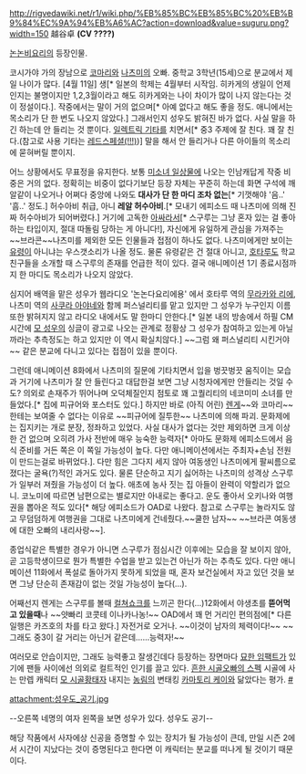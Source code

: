 http://rigvedawiki.net/r1/wiki.php/%EB%85%BC%EB%85%BC%20%EB%B9%84%EC%9A%94%EB%A6%AC?action=download&value=suguru.png?width=150
越谷卓 '''(CV ????)'''

[[논논비요리]]의 등장인물.

코시가야 가의 장남으로 [[코시가야 코마리|코마리]]와 [[코시가야 나츠미|나츠미]]의 오빠. 중학교 3학년(15세)으로 분교에서 제일 나이가 많다. [4월 11일] 생[* 일본의 학제는 4월부터 시작임. 히카게의 생일이 언제인지는 불명이지만 1,2,3월이라고 해도 히카게와는 나이 차이가 많이 나지 않는다는 것이 정설이다.]. 작중에서는 말이 거의 없으며[* 아예 없다고 해도 좋을 정도. 애니에서는 목소리가 단 한 번도 나오지 않았다.] 그래서인지 성우도 밝혀진 바가 없다. 사실 말을 하긴 하는데 안 들리는 것 뿐이다. [[일렉트릭 기타]]를 치면서[* 중3 주제에 잘 친다. 꽤 잘 친다.(참고로 사용 기타는 [[브라이언 메이|레드스페셜(!!!)]])] 말을 해서 안 들리거나 다른 아이들의 목소리에 묻혀버릴 뿐이지.

어느 상황에서도 무표정을 유지한다. 보통 [[미소녀 동물원|미소녀 일상물]]에 나오는 인남캐답게 작중 비중은 거의 없다. 정확히는 비중이 없다기보단 등장 자체는 꾸준히 하는데 화면 구석에 깨알같이 나오거나 어쩌다 중앙에 나와도 '''대사가 단 한 마디 조차 없는'''[* 기껏해야 '음..' '흠..' 정도.] 허수아비 취급, 아니 '''레알 허수아비'''.[* 모내기 에피소드 때 나츠미에 의해 진짜 허수아비가 되어버렸다.] 거기에 고독한 [[아싸]]라서[* 스구루는 그냥 혼자 있는 걸 좋아하는 타입이지, 절대 따돌림 당하는 게 아니다!], 자신에게 유일하게 관심을 가져주는 ~~브라콘~~나츠미를 제외한 모든 인물들과 접점이 하나도 없다. 나츠미에게만 보이는 [[유령]]이 아니냐는 우스갯소리가 나올 정도. 물론 유령같은 건 절대 아니고, [[이치죠 호타루|호타루]]도 학교 친구들을 소개할 때 스구루의 존재를 언급한 적이 있다. 결국 애니메이션 1기 종료시점까지 한 마디도 목소리가 나오지 않았다.

심지어 배역을 맡은 성우가 웹라디오 '논논다요리에용' 에서 호타루 역의 [[무라카와 리에]], 나츠미 역의 [[사쿠라 아야네]]와 함께 퍼스널리티를 맡고 있지만 그 성우가 누구인지 이름 또한 밝혀지지 않고 라디오 내에서도 말 한마디 안한다.[* 일본 내의 방송에서 하필 CM시간에 [[스즈무라 켄이치|모 성우]]의 싱글이 광고로 나오는 관계로 정황상 그 성우가 참여하고 있는게 아닐까라는 추측정도는 하고 있지만 이 역시 확실치않다.] ~~그럼 왜 퍼스널리티 시킨거야~~ 같은 분교에 다니고 있다는 접점이 있을 뿐이다. 

그런데 애니메이션 8화에서 나츠미의 질문에 기타치면서 입을 벙끗벙끗 움직이는 모습과 거기에 나츠미가 잘 안 들린다고 대답한걸 보면 그냥 시청자에게만 안들리는 것일 수도? 의외로 손재주가 뛰어나며 오덕체질인지 점토로 꽤 고퀄리티의 네코미미 소녀를 만들었다.[* 집에 피규어와 포스터도 있다.] 하지만 바로 (아직 어린) [[미야우치 렌게|렌게]]~~와 코마리~~한테는 보여줄 수 없다는 이유로 ~~피규어에 질투한~~ 나츠미에 의해 파괴. 문화제에는 집지키는 개로 분장, 정좌하고 있었다. 사실 대사가 없다는 것만 제외하면 크게 이상한 건 없으며 오히려 가사 전반에 매우 능숙한 능력자[* 아마도 문화제 에피소드에서 음식 준비를 거든 쪽은 이 쪽일 가능성이 높다. 다만 애니메이션에서는 주최자+손님 전원이 만드는걸로 바뀌었다.]. 다만 힘은 그다지 세지 않아 여동생인 나츠미에게 팔씨름으로 졌다는 굴욕(?)적인 과거도 있다. 물론 단순하고 지기 싫어하는 나츠미의 성격상 스구루가 일부러 져줬을 가능성이 더 높다. 애초에 농사 짓는 집 아들이 완력이 약할리가 없으니. 코노미에 따르면 남편으로는 별로지만 아내로는 좋다고. 운도 좋아서 오키나와 여행권을 뽑아온 적도 있다[* 해당 에피소드가 OAD로 나왔다. 참고로 스구루는 놀라지도 않고 무덤덤하게 여행권을 그대로 나츠미에게 건네줬다.~~쿨한 남자~~ ~~브라콘 여동생에 대한 오빠의 내리사랑~~].

종업식같은 특별한 경우가 아니면 스구루가 점심시간 이후에는 모습을 잘 보이지 않아, 곧 고등학생이므로 뭔가 특별한 수업을 받고 있는건 아닌가 하는 추측도 있다. 다만 애니메이션 11화에서 폭설로 돌아가지 못하게 되었을 때, 혼자 보건실에서 자고 있던 것을 보면 그냥 단순히 존재감이 없는 것일 가능성이 높다(...).

어째선지 렌게는 스구루를 볼때 [[컬쳐쇼크]]를 느끼곤 한다(…)12화에서 야생초를 '''뜯어먹고 있을때'''나 ~~얏빠리 코콧테 이나카나농!~~ OAD에서 꽤 먼 거리인 편의점에[* 다른 일행은 카즈호의 차를 타고 왔다.] 자전거로 오거나. ~~이것이 남자의 체력이다!~~ ~~그래도 중3이 갈 거리는 아닌거 같은데……능력자!~~

여러모로 안습이지만, 그래도 능력좋고 잘생긴데다 등장하는 장면마다 [[미친 존재감|묘한 임팩트]]가 있기에 팬들 사이에선 의외로 컬트적인 인기를 끌고 있다. [http://bbs2.ruliweb.daum.net/gaia/do/ruliweb/family/230/read?articleId=19340049&objCate1=&bbsId=G005&searchKey=subjectNcontent&itemGroupId=&itemId=75&sortKey=depth&searchValue=%EC%98%A4%EB%B9%A0&platformId=&pageIndex=1 흔한 시골오빠의 스펙] 시골에 사는 만렙 캐릭터 [[나루카미 유우|모 시골황태자]] 내지는 [[농림]]의 변태킹 [[카마토리 케이]]와 닮았다는 평가. [http://bbs2.ruliweb.daum.net/gaia/do/ruliweb/family/230/read?articleId=19979886&bbsId=G005&itemId=75&pageIndex=1 #]

attachment:성우도_공기.jpg

--오른쪽 네명의 여자 왼쪽을 보면 성우가 있다. 성우도 공기--

해당 작품에서 사자에상 신공을 증명할 수 있는 장치가 될 가능성이 큰데, 만일 시즌 2에서 시간이 지났다는 것이 증명된다고 한다면 이 캐릭터는 분교를 떠나게 될 것이기 때문이다.
